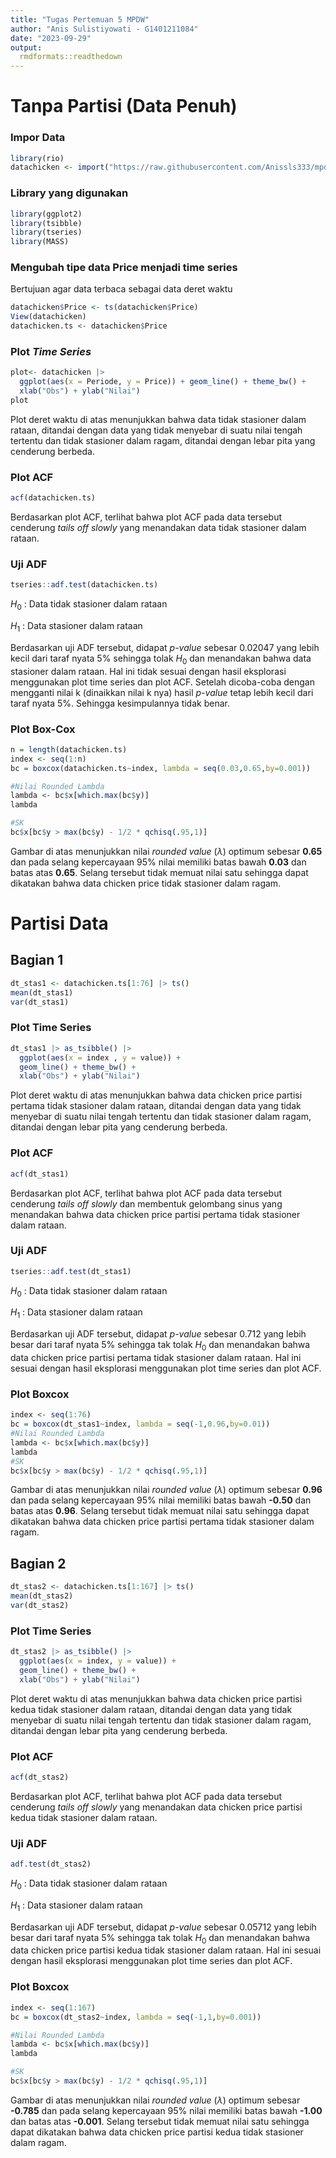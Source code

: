 ---
title: "Tugas Pertemuan 5 MPDW"
author: "Anis Sulistiyowati - G1401211084"
date: "2023-09-29"
output:
  rmdformats::readthedown
---

# **Tanpa Partisi (Data Penuh)**

### Impor Data

```{r}
library(rio)
datachicken <- import("https://raw.githubusercontent.com/Anissls333/mpdw/main/pertemuan%205/data.csv")
```

### Library yang digunakan

```{r}
library(ggplot2)
library(tsibble)
library(tseries)
library(MASS)
```

### Mengubah tipe data Price menjadi time series

Bertujuan agar data terbaca sebagai data deret waktu

```{r}
datachicken$Price <- ts(datachicken$Price) 
View(datachicken)
datachicken.ts <- datachicken$Price
```

### Plot *Time Series*

```{r}
plot<- datachicken |> 
  ggplot(aes(x = Periode, y = Price)) + geom_line() + theme_bw() +
  xlab("Obs") + ylab("Nilai")
plot
```

Plot deret waktu di atas menunjukkan bahwa data tidak stasioner dalam rataan, ditandai dengan data yang tidak menyebar di suatu nilai tengah tertentu dan tidak stasioner dalam ragam, ditandai dengan lebar pita yang cenderung berbeda.

### Plot ACF

```{r}
acf(datachicken.ts)
```

Berdasarkan plot ACF, terlihat bahwa plot ACF pada data tersebut cenderung *tails off slowly* yang menandakan data tidak stasioner dalam rataan.

### Uji ADF

```{r}
tseries::adf.test(datachicken.ts)
```

$H_0$ : Data tidak stasioner dalam rataan

$H_1$ : Data stasioner dalam rataan

Berdasarkan uji ADF tersebut, didapat *p-value* sebesar 0.02047 yang lebih kecil dari taraf nyata 5% sehingga tolak $H_0$ dan menandakan bahwa data stasioner dalam rataan. Hal ini tidak sesuai dengan hasil eksplorasi menggunakan plot time series dan plot ACF. Setelah dicoba-coba dengan mengganti nilai k (dinaikkan nilai k nya) hasil *p-value* tetap lebih kecil dari taraf nyata 5%. Sehingga kesimpulannya tidak benar.

### Plot Box-Cox

```{r}
n = length(datachicken.ts)
index <- seq(1:n)
bc = boxcox(datachicken.ts~index, lambda = seq(0.03,0.65,by=0.001))

#Nilai Rounded Lambda
lambda <- bc$x[which.max(bc$y)]
lambda

#SK
bc$x[bc$y > max(bc$y) - 1/2 * qchisq(.95,1)]
```

Gambar di atas menunjukkan nilai *rounded value* ($\lambda$) optimum sebesar **0.65** dan pada selang kepercayaan 95% nilai memiliki batas bawah **0.03** dan batas atas **0.65**. Selang tersebut tidak memuat nilai satu sehingga dapat dikatakan bahwa data chicken price tidak stasioner dalam ragam.

# **Partisi Data**

## **Bagian 1**

```{r}
dt_stas1 <- datachicken.ts[1:76] |> ts()
mean(dt_stas1)
var(dt_stas1)
```

### Plot Time Series

```{r}
dt_stas1 |> as_tsibble() |> 
  ggplot(aes(x = index , y = value)) +
  geom_line() + theme_bw() +
  xlab("Obs") + ylab("Nilai")
```

Plot deret waktu di atas menunjukkan bahwa data chicken price partisi pertama tidak stasioner dalam rataan, ditandai dengan data yang tidak menyebar di suatu nilai tengah tertentu dan tidak stasioner dalam ragam, ditandai dengan lebar pita yang cenderung berbeda.

### Plot ACF

```{r}
acf(dt_stas1)
```

Berdasarkan plot ACF, terlihat bahwa plot ACF pada data tersebut cenderung *tails off slowly* dan membentuk gelombang sinus yang menandakan bahwa data chicken price partisi pertama tidak stasioner dalam rataan.

### Uji ADF

```{r}
tseries::adf.test(dt_stas1)
```

$H_0$ : Data tidak stasioner dalam rataan

$H_1$ : Data stasioner dalam rataan

Berdasarkan uji ADF tersebut, didapat *p-value* sebesar 0.712 yang lebih besar dari taraf nyata 5% sehingga tak tolak $H_0$ dan menandakan bahwa data chicken price partisi pertama tidak stasioner dalam rataan. Hal ini sesuai dengan hasil eksplorasi menggunakan plot time series dan plot ACF.

### Plot Boxcox

```{r}
index <- seq(1:76)
bc = boxcox(dt_stas1~index, lambda = seq(-1,0.96,by=0.01))
#Nilai Rounded Lambda
lambda <- bc$x[which.max(bc$y)]
lambda
#SK
bc$x[bc$y > max(bc$y) - 1/2 * qchisq(.95,1)]
```

Gambar di atas menunjukkan nilai *rounded value* ($\lambda$) optimum sebesar **0.96** dan pada selang kepercayaan 95% nilai memiliki batas bawah **-0.50** dan batas atas **0.96**. Selang tersebut tidak memuat nilai satu sehingga dapat dikatakan bahwa data chicken price partisi pertama tidak stasioner dalam ragam.

## **Bagian 2**

```{r}
dt_stas2 <- datachicken.ts[1:167] |> ts()
mean(dt_stas2)
var(dt_stas2)
```

### Plot Time Series

```{r}
dt_stas2 |> as_tsibble() |> 
  ggplot(aes(x = index, y = value)) +
  geom_line() + theme_bw() +
  xlab("Obs") + ylab("Nilai")
```

Plot deret waktu di atas menunjukkan bahwa data chicken price partisi kedua tidak stasioner dalam rataan, ditandai dengan data yang tidak menyebar di suatu nilai tengah tertentu dan tidak stasioner dalam ragam, ditandai dengan lebar pita yang cenderung berbeda.

### Plot ACF

```{r}
acf(dt_stas2)
```

Berdasarkan plot ACF, terlihat bahwa plot ACF pada data tersebut cenderung *tails off slowly* yang menandakan data chicken price partisi kedua tidak stasioner dalam rataan.

### Uji ADF

```{r}
adf.test(dt_stas2)
```

$H_0$ : Data tidak stasioner dalam rataan

$H_1$ : Data stasioner dalam rataan

Berdasarkan uji ADF tersebut, didapat *p-value* sebesar 0.05712 yang lebih besar dari taraf nyata 5% sehingga tak tolak $H_0$ dan menandakan bahwa data chicken price partisi kedua tidak stasioner dalam rataan. Hal ini sesuai dengan hasil eksplorasi menggunakan plot time series dan plot ACF.

### Plot Boxcox

```{r}
index <- seq(1:167)
bc = boxcox(dt_stas2~index, lambda = seq(-1,1,by=0.001))

#Nilai Rounded Lambda
lambda <- bc$x[which.max(bc$y)]
lambda

#SK
bc$x[bc$y > max(bc$y) - 1/2 * qchisq(.95,1)]
```

Gambar di atas menunjukkan nilai *rounded value* ($\lambda$) optimum sebesar **-0.785** dan pada selang kepercayaan 95% nilai memiliki batas bawah **-1.00** dan batas atas **-0.001**. Selang tersebut tidak memuat nilai satu sehingga dapat dikatakan bahwa data chicken price partisi kedua tidak stasioner dalam ragam.
